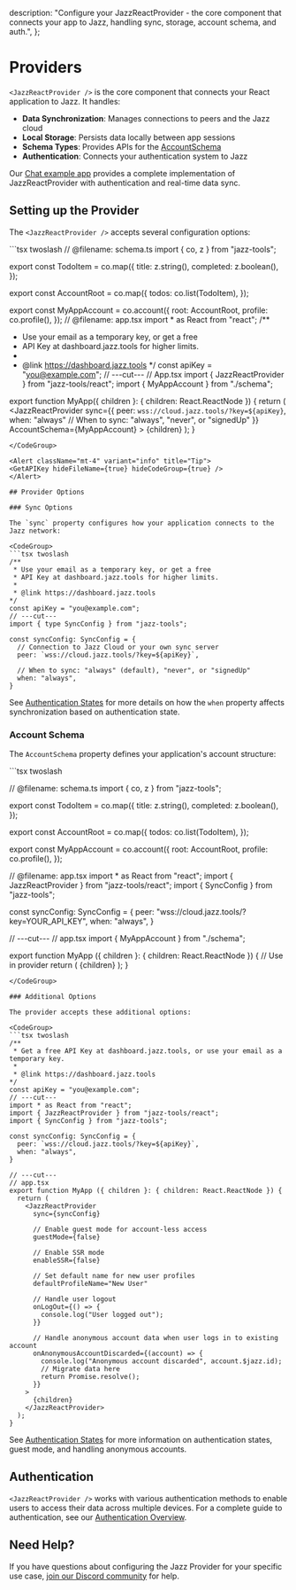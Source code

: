   description: "Configure your JazzReactProvider - the core component that connects your app to Jazz, handling sync, storage, account schema, and auth.",
};


# Providers

`<JazzReactProvider />` is the core component that connects your React application to Jazz. It handles:

- **Data Synchronization**: Manages connections to peers and the Jazz cloud
- **Local Storage**: Persists data locally between app sessions
- **Schema Types**: Provides APIs for the [AccountSchema](/docs/schemas/accounts-and-migrations)
- **Authentication**: Connects your authentication system to Jazz

Our [Chat example app](https://jazz.tools/examples#chat) provides a complete implementation of JazzReactProvider with authentication and real-time data sync.

## Setting up the Provider

The `<JazzReactProvider />` accepts several configuration options:

<CodeGroup>
```tsx twoslash
// @filename: schema.ts
import { co, z } from "jazz-tools";

export const TodoItem = co.map({
  title: z.string(),
  completed: z.boolean(),
});

export const AccountRoot = co.map({
  todos: co.list(TodoItem),
});

export const MyAppAccount = co.account({
  root: AccountRoot,
  profile: co.profile(),
});
// @filename: app.tsx
import * as React from "react";
/**
 * Use your email as a temporary key, or get a free
 * API Key at dashboard.jazz.tools for higher limits.
 * 
 * @link https://dashboard.jazz.tools
*/
const apiKey = "you@example.com";
// ---cut---
// App.tsx
import { JazzReactProvider } from "jazz-tools/react";
import { MyAppAccount } from "./schema";

export function MyApp({ children }: { children: React.ReactNode }) {
  return (
    <JazzReactProvider
      sync={{
        peer: `wss://cloud.jazz.tools/?key=${apiKey}`,
        when: "always" // When to sync: "always", "never", or "signedUp"
      }}
      AccountSchema={MyAppAccount}
    >
      {children}
    </JazzReactProvider>
  );
}
```
</CodeGroup>

<Alert className="mt-4" variant="info" title="Tip">
<GetAPIKey hideFileName={true} hideCodeGroup={true} />
</Alert>

## Provider Options

### Sync Options

The `sync` property configures how your application connects to the Jazz network:

<CodeGroup>
```tsx twoslash
/**
 * Use your email as a temporary key, or get a free
 * API Key at dashboard.jazz.tools for higher limits.
 * 
 * @link https://dashboard.jazz.tools
*/
const apiKey = "you@example.com";
// ---cut---
import { type SyncConfig } from "jazz-tools";

const syncConfig: SyncConfig = {
  // Connection to Jazz Cloud or your own sync server
  peer: `wss://cloud.jazz.tools/?key=${apiKey}`,

  // When to sync: "always" (default), "never", or "signedUp"
  when: "always",
}
```
</CodeGroup>

See [Authentication States](/docs/authentication/authentication-states#controlling-sync-for-different-authentication-states) for more details on how the `when` property affects synchronization based on authentication state.

### Account Schema

The `AccountSchema` property defines your application's account structure:

<CodeGroup>
```tsx twoslash

// @filename: schema.ts
import { co, z } from "jazz-tools";

export const TodoItem = co.map({
  title: z.string(),
  completed: z.boolean(),
});

export const AccountRoot = co.map({
  todos: co.list(TodoItem),
});

export const MyAppAccount = co.account({
  root: AccountRoot,
  profile: co.profile(),
});

// @filename: app.tsx
import * as React from "react";
import { JazzReactProvider } from "jazz-tools/react";
import { SyncConfig } from "jazz-tools";

const syncConfig: SyncConfig = {
  peer: "wss://cloud.jazz.tools/?key=YOUR_API_KEY",
  when: "always",
}

// ---cut---
// app.tsx
import { MyAppAccount } from "./schema";

export function MyApp ({ children }: { children: React.ReactNode }) {
  // Use in provider
  return (
    <JazzReactProvider
      sync={syncConfig}
      AccountSchema={MyAppAccount}
    >
      {children}
    </JazzReactProvider>
  );
}
```
</CodeGroup>

### Additional Options

The provider accepts these additional options:

<CodeGroup>
```tsx twoslash
/**
 * Get a free API Key at dashboard.jazz.tools, or use your email as a temporary key.
 * 
 * @link https://dashboard.jazz.tools
*/
const apiKey = "you@example.com";
// ---cut---
import * as React from "react";
import { JazzReactProvider } from "jazz-tools/react";
import { SyncConfig } from "jazz-tools";

const syncConfig: SyncConfig = {
  peer: `wss://cloud.jazz.tools/?key=${apiKey}`,
  when: "always",
}

// ---cut---
// app.tsx
export function MyApp ({ children }: { children: React.ReactNode }) {
  return (
    <JazzReactProvider
      sync={syncConfig}

      // Enable guest mode for account-less access
      guestMode={false}

      // Enable SSR mode
      enableSSR={false}

      // Set default name for new user profiles
      defaultProfileName="New User"

      // Handle user logout
      onLogOut={() => {
        console.log("User logged out");
      }}

      // Handle anonymous account data when user logs in to existing account
      onAnonymousAccountDiscarded={(account) => {
        console.log("Anonymous account discarded", account.$jazz.id);
        // Migrate data here
        return Promise.resolve();
      }}
    >
      {children}
    </JazzReactProvider>
  );
}
```
</CodeGroup>

See [Authentication States](/docs/authentication/authentication-states) for more information on authentication states, guest mode, and handling anonymous accounts.

## Authentication

`<JazzReactProvider />` works with various authentication methods to enable users to access their data across multiple devices. For a complete guide to authentication, see our [Authentication Overview](/docs/authentication/overview).

## Need Help?

If you have questions about configuring the Jazz Provider for your specific use case, [join our Discord community](https://discord.gg/utDMjHYg42) for help.
